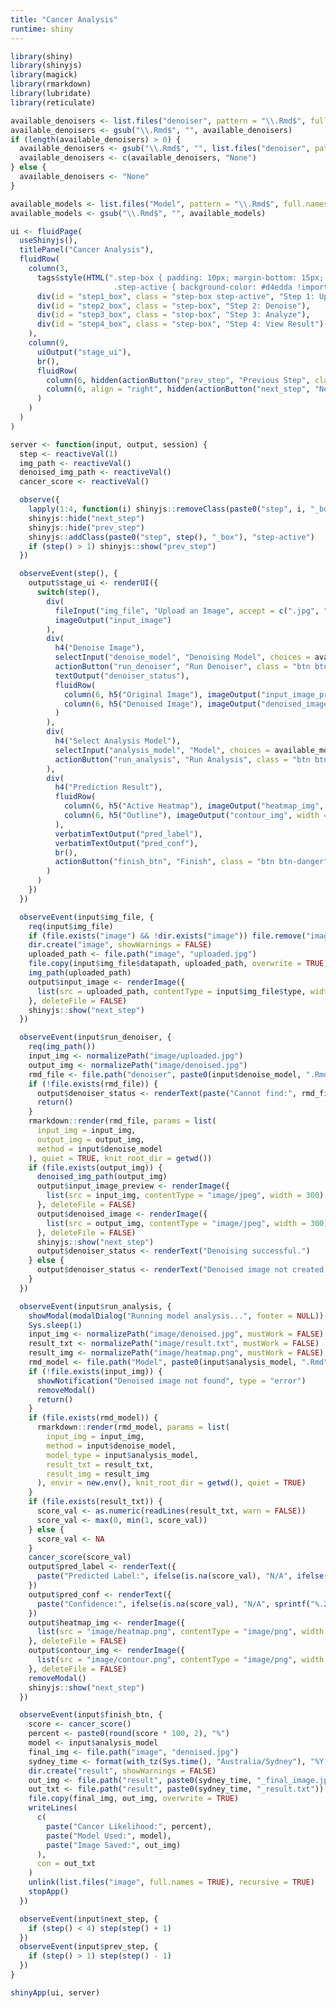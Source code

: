 ```yaml
---
title: "Cancer Analysis"
runtime: shiny
---
```


```r
library(shiny)
library(shinyjs)
library(magick)
library(rmarkdown)
library(lubridate)
library(reticulate)
```

```r
available_denoisers <- list.files("denoiser", pattern = "\\.Rmd$", full.names = FALSE)
available_denoisers <- gsub("\\.Rmd$", "", available_denoisers)
if (length(available_denoisers) > 0) {
  available_denoisers <- gsub("\\.Rmd$", "", list.files("denoiser", pattern = "\\.Rmd$"))
  available_denoisers <- c(available_denoisers, "None")
} else {
  available_denoisers <- "None"
}

available_models <- list.files("Model", pattern = "\\.Rmd$", full.names = FALSE)
available_models <- gsub("\\.Rmd$", "", available_models)

ui <- fluidPage(
  useShinyjs(),
  titlePanel("Cancer Analysis"),
  fluidRow(
    column(3,
      tags$style(HTML(".step-box { padding: 10px; margin-bottom: 15px; border-radius: 5px; background-color: #f1f1f1; text-align: center; }
                       .step-active { background-color: #d4edda !important; font-weight: bold; border-left: 5px solid #28a745; }")),
      div(id = "step1_box", class = "step-box step-active", "Step 1: Upload Image"),
      div(id = "step2_box", class = "step-box", "Step 2: Denoise"),
      div(id = "step3_box", class = "step-box", "Step 3: Analyze"),
      div(id = "step4_box", class = "step-box", "Step 4: View Result")
    ),
    column(9,
      uiOutput("stage_ui"),
      br(),
      fluidRow(
        column(6, hidden(actionButton("prev_step", "Previous Step", class = "btn btn-secondary"))),
        column(6, align = "right", hidden(actionButton("next_step", "Next Step", class = "btn btn-success")))
      )
    )
  )
)

server <- function(input, output, session) {
  step <- reactiveVal(1)
  img_path <- reactiveVal()
  denoised_img_path <- reactiveVal()
  cancer_score <- reactiveVal()

  observe({
    lapply(1:4, function(i) shinyjs::removeClass(paste0("step", i, "_box"), "step-active"))
    shinyjs::hide("next_step")
    shinyjs::hide("prev_step")
    shinyjs::addClass(paste0("step", step(), "_box"), "step-active")
    if (step() > 1) shinyjs::show("prev_step")
  })

  observeEvent(step(), {
    output$stage_ui <- renderUI({
      switch(step(),
        div(
          fileInput("img_file", "Upload an Image", accept = c(".jpg", ".jpeg", ".png")),
          imageOutput("input_image")
        ),
        div(
          h4("Denoise Image"),
          selectInput("denoise_model", "Denoising Model", choices = available_denoisers, selected = available_denoisers[1]),
          actionButton("run_denoiser", "Run Denoiser", class = "btn btn-primary mb-3"),
          textOutput("denoiser_status"),
          fluidRow(
            column(6, h5("Original Image"), imageOutput("input_image_preview")),
            column(6, h5("Denoised Image"), imageOutput("denoised_image"))
          )
        ),
        div(
          h4("Select Analysis Model"),
          selectInput("analysis_model", "Model", choices = available_models),
          actionButton("run_analysis", "Run Analysis", class = "btn btn-primary")
        ),
        div(
          h4("Prediction Result"),
          fluidRow(
            column(6, h5("Active Heatmap"), imageOutput("heatmap_img", width = "300px", height = "300px")),
            column(6, h5("Outline"), imageOutput("contour_img", width = "300px", height = "300px"))
          ),
          verbatimTextOutput("pred_label"),
          verbatimTextOutput("pred_conf"),
          br(),
          actionButton("finish_btn", "Finish", class = "btn btn-danger")
        )
      )
    })
  })

  observeEvent(input$img_file, {
    req(input$img_file)
    if (file.exists("image") && !dir.exists("image")) file.remove("image")
    dir.create("image", showWarnings = FALSE)
    uploaded_path <- file.path("image", "uploaded.jpg")
    file.copy(input$img_file$datapath, uploaded_path, overwrite = TRUE)
    img_path(uploaded_path)
    output$input_image <- renderImage({
      list(src = uploaded_path, contentType = input$img_file$type, width = 300)
    }, deleteFile = FALSE)
    shinyjs::show("next_step")
  })

  observeEvent(input$run_denoiser, {
    req(img_path())
    input_img <- normalizePath("image/uploaded.jpg")
    output_img <- normalizePath("image/denoised.jpg")
    rmd_file <- file.path("denoiser", paste0(input$denoise_model, ".Rmd"))
    if (!file.exists(rmd_file)) {
      output$denoiser_status <- renderText(paste("Cannot find:", rmd_file))
      return()
    }
    rmarkdown::render(rmd_file, params = list(
      input_img = input_img,
      output_img = output_img,
      method = input$denoise_model
    ), quiet = TRUE, knit_root_dir = getwd())
    if (file.exists(output_img)) {
      denoised_img_path(output_img)
      output$input_image_preview <- renderImage({
        list(src = input_img, contentType = "image/jpeg", width = 300)
      }, deleteFile = FALSE)
      output$denoised_image <- renderImage({
        list(src = output_img, contentType = "image/jpeg", width = 300)
      }, deleteFile = FALSE)
      shinyjs::show("next_step")
      output$denoiser_status <- renderText("Denoising successful.")
    } else {
      output$denoiser_status <- renderText("Denoised image not created.")
    }
  })

  observeEvent(input$run_analysis, {
    showModal(modalDialog("Running model analysis...", footer = NULL))
    Sys.sleep(1)
    input_img <- normalizePath("image/denoised.jpg", mustWork = FALSE)
    result_txt <- normalizePath("image/result.txt", mustWork = FALSE)
    result_img <- normalizePath("image/heatmap.png", mustWork = FALSE)
    rmd_model <- file.path("Model", paste0(input$analysis_model, ".Rmd"))
    if (!file.exists(input_img)) {
      showNotification("Denoised image not found", type = "error")
      removeModal()
      return()
    }
    if (file.exists(rmd_model)) {
      rmarkdown::render(rmd_model, params = list(
        input_img = input_img,
        method = input$denoise_model,
        model_type = input$analysis_model,
        result_txt = result_txt,
        result_img = result_img
      ), envir = new.env(), knit_root_dir = getwd(), quiet = TRUE)
    }
    if (file.exists(result_txt)) {
      score_val <- as.numeric(readLines(result_txt, warn = FALSE))
      score_val <- max(0, min(1, score_val))
    } else {
      score_val <- NA
    }
    cancer_score(score_val)
    output$pred_label <- renderText({
      paste("Predicted Label:", ifelse(is.na(score_val), "N/A", ifelse(score_val > 0.5, "Cancer", "Benign")))
    })
    output$pred_conf <- renderText({
      paste("Confidence:", ifelse(is.na(score_val), "N/A", sprintf("%.2f%%", score_val * 100)))
    })
    output$heatmap_img <- renderImage({
      list(src = "image/heatmap.png", contentType = "image/png", width = 300, height = 300)
    }, deleteFile = FALSE)
    output$contour_img <- renderImage({
      list(src = "image/contour.png", contentType = "image/png", width = 300, height = 300)
    }, deleteFile = FALSE)
    removeModal()
    shinyjs::show("next_step")
  })

  observeEvent(input$finish_btn, {
    score <- cancer_score()
    percent <- paste0(round(score * 100, 2), "%")
    model <- input$analysis_model
    final_img <- file.path("image", "denoised.jpg")
    sydney_time <- format(with_tz(Sys.time(), "Australia/Sydney"), "%Y-%m-%d_%H-%M-%S")
    dir.create("result", showWarnings = FALSE)
    out_img <- file.path("result", paste0(sydney_time, "_final_image.jpg"))
    out_txt <- file.path("result", paste0(sydney_time, "_result.txt"))
    file.copy(final_img, out_img, overwrite = TRUE)
    writeLines(
      c(
        paste("Cancer Likelihood:", percent),
        paste("Model Used:", model),
        paste("Image Saved:", out_img)
      ),
      con = out_txt
    )
    unlink(list.files("image", full.names = TRUE), recursive = TRUE)
    stopApp()
  })

  observeEvent(input$next_step, {
    if (step() < 4) step(step() + 1)
  })
  observeEvent(input$prev_step, {
    if (step() > 1) step(step() - 1)
  })
}

shinyApp(ui, server)
```
